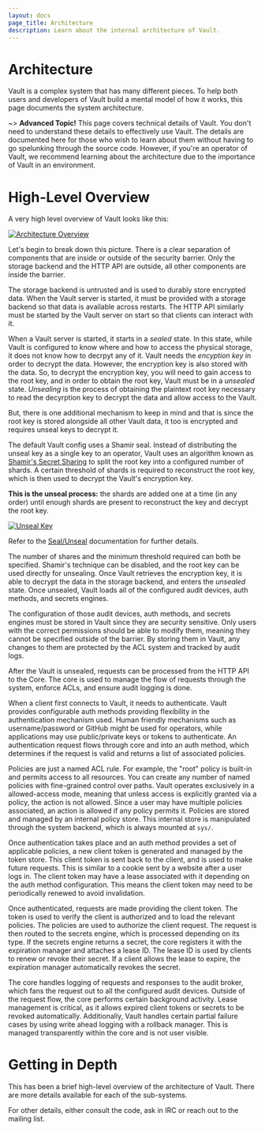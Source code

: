 ```yaml
---
layout: docs
page_title: Architecture
description: Learn about the internal architecture of Vault.
---
```


# Architecture

Vault is a complex system that has many different pieces. To help both users and
developers of Vault build a mental model of how it works, this page documents
the system architecture.

~> **Advanced Topic!** This page covers technical details of Vault. You don't
need to understand these details to effectively use Vault. The details are
documented here for those who wish to learn about them without having to go
spelunking through the source code. However, if you're an operator of Vault, we
recommend learning about the architecture due to the importance of Vault in an
environment.

# High-Level Overview

A very high level overview of Vault looks like this:

[![Architecture Overview](/img/layers.png)](/img/layers.png)

Let's begin to break down this picture. There is a clear separation of
components that are inside or outside of the security barrier. Only the storage
backend and the HTTP API are outside, all other components are inside the
barrier.

The storage backend is untrusted and is used to durably store encrypted data.
When the Vault server is started, it must be provided with a storage backend so
that data is available across restarts. The HTTP API similarly must be started
by the Vault server on start so that clients can interact with it.

When a Vault server is started, it starts in a _sealed_ state. In this state, while Vault is configured to know where and how to access the physical storage, it does not know how to decrpyt any of it. Vault needs the _encyption key_ in order to decrypt the data. However, the encryption key is also stored with the data. So, to decrypt the encryption key, you will need to gain access to the root key, and in order to obtain the root key, Vault must be in a _unsealed_ state. _Unsealing_ is the process of obtaining the plaintext root key necessary to read the decyrption key to decrypt the data and allow access to the Vault.

But, there is one additional mechanism to keep in mind and that is since the root key is stored alongside all other Vault data, it too is encrypted and requires unseal keys to decrypt it.

The default Vault config uses a Shamir seal. Instead of distributing the unseal key as a single key to an operator, Vault uses an algorithm known as [Shamir's Secret Sharing](https://en.wikipedia.org/wiki/Shamir%27s_Secret_Sharing) to split the root key into a configured number of shards. A certain threshold of shards is required to reconstruct the root key, which is then used to decrypt the Vault's encryption key.

**This is the unseal process:** the shards are added one at a time (in any order) until enough shards are present to reconstruct the key and decrypt the root key.

[![Unseal Key](/img/unseal.png)](/img/unseal.png)

Refer to the [Seal/Unseal](/docs/concepts/seal#seal-unseal) documentation for further details.

The number of shares and the minimum threshold required can both be specified.
Shamir's technique can be disabled, and the root key can be used directly for
unsealing. Once Vault retrieves the encryption key, it is able to decrypt the
data in the storage backend, and enters the _unsealed_ state. Once unsealed,
Vault loads all of the configured audit devices, auth methods, and secrets
engines.

The configuration of those audit devices, auth methods, and secrets engines must
be stored in Vault since they are security sensitive. Only users with the
correct permissions should be able to modify them, meaning they cannot be
specified outside of the barrier. By storing them in Vault, any changes to them
are protected by the ACL system and tracked by audit logs.

After the Vault is unsealed, requests can be processed from the HTTP API to the
Core. The core is used to manage the flow of requests through the system,
enforce ACLs, and ensure audit logging is done.

When a client first connects to Vault, it needs to authenticate. Vault provides
configurable auth methods providing flexibility in the authentication mechanism
used. Human friendly mechanisms such as username/password or GitHub might be
used for operators, while applications may use public/private keys or tokens to
authenticate. An authentication request flows through core and into an auth
method, which determines if the request is valid and returns a list of
associated policies.

Policies are just a named ACL rule. For example, the "root" policy is built-in
and permits access to all resources. You can create any number of named policies
with fine-grained control over paths. Vault operates exclusively in a allowed-access
mode, meaning that unless access is explicitly granted via a policy, the action
is not allowed. Since a user may have multiple policies associated, an action is
allowed if any policy permits it. Policies are stored and managed by an internal
policy store. This internal store is manipulated through the system backend,
which is always mounted at `sys/`.

Once authentication takes place and an auth method provides a set of applicable
policies, a new client token is generated and managed by the token store. This
client token is sent back to the client, and is used to make future requests.
This is similar to a cookie sent by a website after a user logs in. The client
token may have a lease associated with it depending on the auth method
configuration. This means the client token may need to be periodically renewed
to avoid invalidation.

Once authenticated, requests are made providing the client token. The token is
used to verify the client is authorized and to load the relevant policies. The
policies are used to authorize the client request. The request is then routed to
the secrets engine, which is processed depending on its type. If the secrets
engine returns a secret, the core registers it with the expiration manager and
attaches a lease ID. The lease ID is used by clients to renew or revoke their
secret. If a client allows the lease to expire, the expiration manager
automatically revokes the secret.

The core handles logging of requests and responses to the audit broker, which
fans the request out to all the configured audit devices. Outside of the request
flow, the core performs certain background activity. Lease management is
critical, as it allows expired client tokens or secrets to be revoked
automatically. Additionally, Vault handles certain partial failure cases by
using write ahead logging with a rollback manager. This is managed transparently
within the core and is not user visible.

# Getting in Depth

This has been a brief high-level overview of the architecture of Vault. There
are more details available for each of the sub-systems.

For other details, either consult the code, ask in IRC or reach out to the
mailing list.
